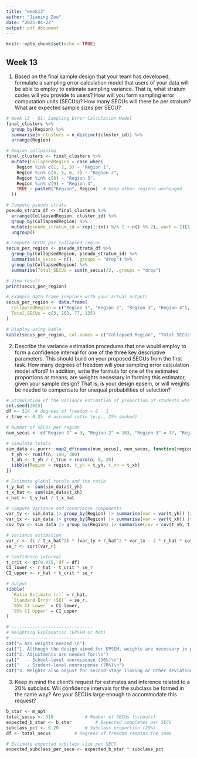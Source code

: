 ```yaml
---
title: "week13"
author: "Jianing Zou"
date: "2025-04-22"
output: pdf_document
---
```


```r
knitr::opts_chunk$set(echo = TRUE)
```

## Week 13

1.  Based on the final sample design that your team has developed, formulate a sampling error calculation model that users of your data will be able to employ to estimate sampling variance. That is, what stratum codes will you provide to users? How will you form sampling error computation units (SECUs)? How many SECUs will there be per stratum? What are expected sample sizes per SECU?

```r
# Week 13 - Q1: Sampling Error Calculation Model
final_clusters %>%
  group_by(Region) %>%
  summarise(n_clusters = n_distinct(cluster_id)) %>%
  arrange(Region)

# Region collpasing
final_clusters <- final_clusters %>%
  mutate(CollapsedRegion = case_when(
    Region %in% c(1, 2, 3) ~ "Region 1",
    Region %in% c(4, 5, 6, 7) ~ "Region 2",
    Region %in% c(8) ~ "Region 3",
    Region %in% c(9) ~ "Region 4",
    TRUE ~ paste0("Region", Region)  # keep other regions unchanged
  ))

# Compute pseudo strata
pseudo_strata_df <- final_clusters %>%
  arrange(CollapsedRegion, cluster_id) %>%
  group_by(CollapsedRegion) %>%
  mutate(pseudo_stratum_id = rep(1:(n() %/% 2 + n() %% 2), each = 2)[1:n()]) %>%
  ungroup()

# Compute SECUS per collapsed region
secus_per_region <- pseudo_strata_df %>%
  group_by(CollapsedRegion, pseudo_stratum_id) %>%
  summarise(n_secus = n(), .groups = "drop") %>%
  group_by(CollapsedRegion) %>%
  summarise(Total_SECUs = sum(n_secus)/2, .groups = "drop")

# View result
print(secus_per_region)

# Example data frame (replace with your actual output)
secus_per_region <- data.frame(
  CollapsedRegion = c("Region 1", "Region 2", "Region 3", "Region 4"),
  Total_SECUs = c(3, 103, 77, 135)
)

# Display using kable
kable(secus_per_region, col.names = c("Collapsed Region", "Total SECUs"))
```

2.  Describe the variance estimation procedures that one would employ to form a confidence interval for one of the three key descriptive parameters. This should build on your proposed SECUs from the first task. How many degrees of freedom will your sampling error calculation model afford? In addition, write the formula for one of the estimated proportions or means; are weights necessary in forming this estimator, given your sample design? That is, is your design epsem, or will weights be needed to compensate for unequal probabilities of selection?

```r
# Stimulation of the variance estimation of proportion of students who ever smoked 
set.seed(2025)
df <- 314  # degrees of freedom = G - 1
r_true <- 0.25  # assumed ratio (e.g., 25% smoked)

# Number of SECUs per region
num_secus <- c("Region 1" = 3, "Region 2" = 103, "Region 3" = 77, "Region 4" = 135)

# Simulate totals
sim_data <- purrr::map2_df(names(num_secus), num_secus, function(region, n) {
  t_yh <- runif(n, 100, 300)
  t_xh <- t_yh / r_true + rnorm(n, 0, 20)
  tibble(Region = region, t_yh = t_yh, t_xh = t_xh)
})

# Estimate global totals and the ratio
t_y_hat <- sum(sim_data$t_yh)
t_x_hat <- sum(sim_data$t_xh)
r_hat <- t_y_hat / t_x_hat

# Compute variance and covariance components
var_ty <- sim_data |> group_by(Region) |> summarise(var = var(t_yh)) |> pull(var) |> sum()
var_tx <- sim_data |> group_by(Region) |> summarise(var = var(t_xh)) |> pull(var) |> sum()
cov_tyx <- sim_data |> group_by(Region) |> summarise(cov = cov(t_yh, t_xh)) |> pull(cov) |> sum()

# Variance estimation
var_r <- (1 / t_x_hat^2) * (var_ty + r_hat^2 * var_tx - 2 * r_hat * cov_tyx)
se_r <- sqrt(var_r)

# Confidence interval
t_crit <- qt(0.975, df = df)
CI_lower <- r_hat - t_crit * se_r
CI_upper <- r_hat + t_crit * se_r

# Output
tibble(
  `Ratio Estimate (r)` = r_hat,
  `Standard Error (SE)` = se_r,
  `95% CI Lower` = CI_lower,
  `95% CI Upper` = CI_upper
)
```

\newpage

```r

# -------------------------------
# Weighting Explanation (EPSEM or Not)
# -------------------------------
cat("⚖️ Are weights needed.\n")
cat("1. Although the design aimed for EPSEM, weights are necessary in practice.")
cat("2. Adjustments are needed for:\n")
cat("   - School-level nonresponse (30%)\n")
cat("   - Student-level nonresponse (70%)\n")
cat("3. Weights also adjust for second-stage linking or other deviations during implementation.\n")

```

\newpage

3.  Keep in mind the client’s request for estimates and inference related to a 20% subclass. Will confidence intervals for the subclass be formed in the same way? Are your SECUs large enough to accommodate this request?

```r
b_star <- m_opt
total_secus <- 318            # Number of SECUs (schools)
expected_b_star <- b_star         # Expected completes per SECU
subclass_pct <- 0.20          # Subclass proportion (20%)
df <- total_secus         # Degrees of freedom remains the same

# Estimate expected subclass size per SECU
expected_subclass_per_secu <- expected_b_star * subclass_pct

```


